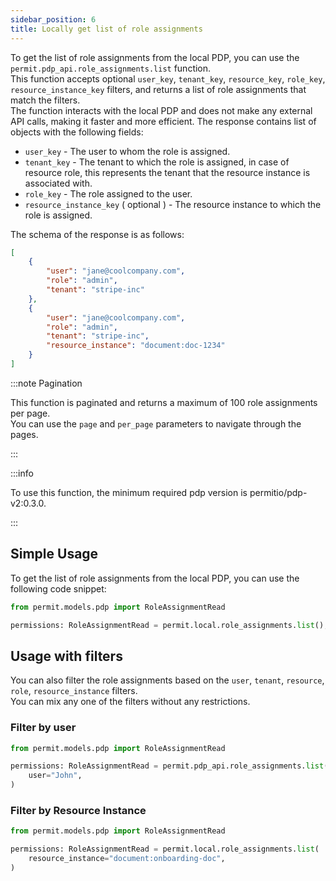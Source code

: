 ```yaml
---
sidebar_position: 6
title: Locally get list of role assignments
---
```




To get the list of role assignments from the local PDP, you can use the `permit.pdp_api.role_assignments.list` function.<br />
This function accepts optional `user_key`, `tenant_key`, `resource_key`, `role_key`, `resource_instance_key` filters,
and returns a list of role assignments that match the filters. <br />
The function interacts with the local PDP and does not make any external API calls, making it faster and more efficient.
The response contains list of objects with the following fields:
- `user_key` - The user to whom the role is assigned.
- `tenant_key` - The tenant to which the role is assigned,
    in case of resource role, this represents the tenant that the resource instance is associated with.
- `role_key` - The role assigned to the user.
- `resource_instance_key` ( optional ) - The resource instance to which the role is assigned.

The schema of the response is as follows:
```json
[
    {
        "user": "jane@coolcompany.com",
        "role": "admin",
        "tenant": "stripe-inc"
    },
    {
        "user": "jane@coolcompany.com",
        "role": "admin",
        "tenant": "stripe-inc",
        "resource_instance": "document:doc-1234"
    }
]
```

:::note Pagination

This function is paginated and returns a maximum of 100 role assignments per page. <br />
You can use the `page` and `per_page` parameters to navigate through the pages.

:::

:::info

To use this function, the minimum required pdp version is permitio/pdp-v2:0.3.0.

:::



## Simple Usage

To get the list of role assignments from the local PDP, you can use the following code snippet:

<Tabs groupId="language">
<TabItem value="python" label="Python">

```python
from permit.models.pdp import RoleAssignmentRead

permissions: RoleAssignmentRead = permit.local.role_assignments.list();

```

</TabItem>
</Tabs>

## Usage with filters

You can also filter the role assignments based on the `user`, `tenant`, `resource`, `role`, `resource_instance` filters.<br />
You can mix any one of the filters without any restrictions.

### Filter by user

<Tabs groupId="language">
<TabItem value="python" label="Python">

```python
from permit.models.pdp import RoleAssignmentRead

permissions: RoleAssignmentRead = permit.pdp_api.role_assignments.list(
    user="John",
)

```

</TabItem>
</Tabs>


### Filter by Resource Instance

<Tabs groupId="language">
<TabItem value="python" label="Python">

```python
from permit.models.pdp import RoleAssignmentRead

permissions: RoleAssignmentRead = permit.local.role_assignments.list(
    resource_instance="document:onboarding-doc",
)

```

</TabItem>
</Tabs>


